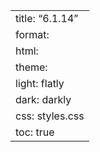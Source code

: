 ---
title: "6.1.14"
format:
    html:
        theme:
            light: flatly
            dark: darkly
        css: styles.css
        toc: true
---